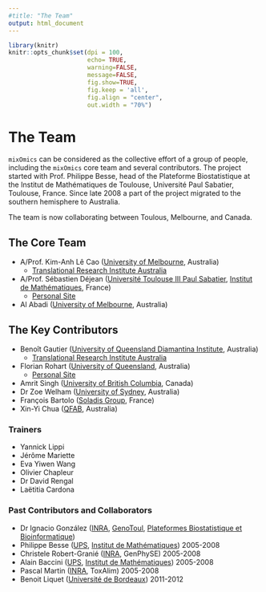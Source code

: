 ```yaml
---
#title: "The Team"
output: html_document
---
```


```r
library(knitr)
knitr::opts_chunk$set(dpi = 100, 
                      echo= TRUE, 
                      warning=FALSE, 
                      message=FALSE, 
                      fig.show=TRUE, 
                      fig.keep = 'all', 
                      fig.align = "center",
                      out.width = "70%")
```

# The Team

`mixOmics` can be considered as the collective effort of a group of people, including the `mixOmics` core team and several contributors. The project started with Prof. Philippe Besse, head of the Plateforme Biostatistique at the Institut de Mathématiques de Toulouse, Université Paul Sabatier, Toulouse, France. Since late 2008 a part of the project migrated to the southern hemisphere to Australia.

The team is now collaborating between Toulous, Melbourne, and Canada.

## The Core Team

- A/Prof. Kim-Anh Lê Cao ([University of Melbourne](https://lecao-lab.science.unimelb.edu.au/), Australia)
  - [Translational Research Institute Australia](https://tri-idp.tri.edu.au/idp/profile/SAML2/Redirect/SSO?execution=e1s2)
- A/Prof. Sébastien Déjean ([Université Toulouse III Paul Sabatier](https://www.univ-tlse3.fr/), [Institut de Mathématiques](https://www.math.univ-toulouse.fr/?lang=fr), France)
  - [Personal Site](https://perso.math.univ-toulouse.fr/dejean/)
- Al Abadi ([University of Melbourne](https://lecao-lab.science.unimelb.edu.au/), Australia)

## The Key Contributors

- Benoît Gautier ([University of Queensland Diamantina Institute](https://di.uq.edu.au/), Australia)
  - [Translational Research Institute Australia](https://www.tri.edu.au/)
- Florian Rohart ([University of Queensland](https://www.uq.edu.au/), Australia)
  - [Personal Site](http://florian.rohart.free.fr/Professional_page/Home.html)
- Amrit Singh ([University of British Columbia](https://www.ubc.ca/), Canada)
- Dr Zoe Welham ([University of Sydney](https://www.sydney.edu.au/), Australia)
- François Bartolo ([Soladis Group](https://www.soladis.com/), France)
- Xin-Yi Chua ([QFAB](https://qfab.org/team/xinyi-chua), Australia)

### Trainers

- Yannick Lippi
- Jérôme Mariette
- Eva Yiwen Wang
- Olivier Chapleur
- Dr David Rengal
- Laëtitia Cardona


### Past Contributors and Collaborators

- Dr Ignacio González ([INRA](https://www.inrae.fr/), [GenoToul](http://bioinfo.genotoul.fr/), [Plateformes Biostatistique et Bioinformatique](https://ums-plbs.univ-lille.fr/les-plateformes-constitutives/bioinformatique-biostatistique))
- Philippe Besse ([UPS](https://www.univ-tlse3.fr/), [Institut de Mathématiques](https://www.math.univ-toulouse.fr/?lang=en)) 2005-2008
- Christele Robert-Granié ([INRA](https://www.inrae.fr/), GenPhySE) 2005-2008
- Alain Baccini ([UPS](https://www.univ-tlse3.fr/), [Institut de Mathématiques](https://www.math.univ-toulouse.fr/?lang=en)) 2005-2008
- Pascal Martin ([INRA](https://www.inrae.fr/), ToxAlim) 2005-2008
- Benoit Liquet ([Université de Bordeaux](https://www.u-bordeaux.fr/)) 2011-2012



